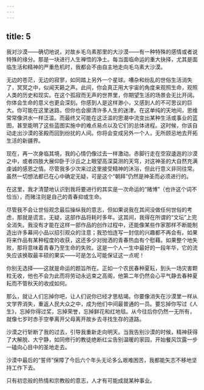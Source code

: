 ```yaml
---
---
---
```

title: 5
---




我对沙漠——确切地说，对故乡毛乌素那里的大沙漠——有一种特殊的感情或者说特殊的缘分。那是一块进行人生禅悟的净土。每当面临命运的重大抉择，尤其是面临生活和精神的严重危机时，我都会不由自主地走向毛乌素大沙漠。

无边的苍茫，无边的寂寥，如同踏上另外一个星球。嘈杂和纷乱的世俗生活消失了，冥冥之中，似闻天籁之声。此间，你会真正用大宇宙的角度来观照生命，观照人类的历史和现实。在这个孤寂而无声的世界里，你期望生活的场景会无比开阔。你体会生命的意义也更会深刻。你感到人是这样渺小，又感到人的不可思议的巨大。你可能在这里迷路，但你也会廓清许多人生的迷津。在这单纯的天地间，思维常常像洪水一样泛滥。而最终又可能在这泛滥的思潮中流变出某种生活或事业的蓝图，甚至能明了这些蓝图实施中的难点易点以及它们的总体进程。这时候，你该自动走出沙漠的圣殿而回到纷扰的人间。你将会变成另外一个人，无所顾忌地去开拓生活的新疆界。

现在，再一次身临其境，我的心情仍像过去一样激动。赤脚行走在空寂逶迤的沙漠之中，或者四肢大展仰卧于沙丘之上眼望高深莫测的天穹，对这神圣的大自然充满虔诚的感恩之情。尽管我多少次来过这里接受精神的沐浴，但此行意义非同往常。虽然一切想法都已在心中确定无疑，可是这个“朝拜”仍然是神圣而必须进行的。

在这里，我才清楚地认识到我将要进行的其实是一次命运的“赌博”（也许这个词不恰当），而赌注则是自己的青春抑或生命。

尽管我不会让世俗观念最后操纵我的意志，但如果说我在其间没做任何世俗的考虑，那就是谎言。无疑，这部作品将耗时多年。这其间，我得在所谓的“文坛”上完全消失。我没有才能在这样一部作品的创作过程中，还能像某些作家那样不断能制造出许多幕间小品以招引观众的注意；我恐怕连写一封信的兴趣都不再会有。如果将来作品有某种程度的收获，这还多少对抛洒的青春热血有个慰藉。如果整个地失败，那将意味着青春乃至生命的失败。这是一个人一生中最好的一段年华，它的流失应该换取最丰硕的果实——可是怎么可能保证这一点呢！

你别无选择——这就是命运的题旨所在。正如一个农民春种夏耘，到头一场灾害颗粒无收，他也不会为此而将劳动永远束之高阁，他第二年仍然会心平气静去春种夏耘而不管秋天的收成如何。

那么，就让人们忘掉你吧，让人们说你已经才思枯竭。你要像消失在沙漠里一样从文学界消失，重返人民大众之中，成为他们中间最普通的一员。要忘掉你写过《人生》，忘掉你得过奖，忘掉荣誉，忘掉鲜花和红地毯。从今往后你仍然一无所有，就像七岁时赤手空拳离开父母离开故乡去寻找生存的道路。

沙漠之行斩断了我的过去，引导我重新走向明天。当我告别沙漠的时候，精神获得了大解脱、大宁静，如同修行的教徒绝断红尘告别温暖的家园，开始餐风饮露一步一磕向心目中的圣地走去。

沙漠中最后的“誓师”保障了今后六个年头无论多么艰难困苦，我都能矢志不移地坚持工作下去。

只有初恋般的热情和宗教般的意志，人才有可能成就某种事业。